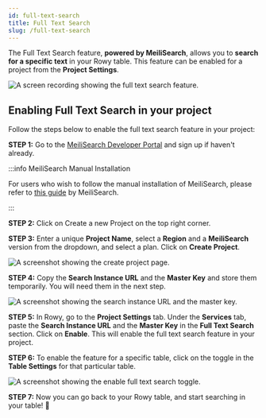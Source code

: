 ```yaml
---
id: full-text-search
title: Full Text Search
slug: /full-text-search
---
```



The Full Text Search feature, **powered by MeiliSearch**, allows you to **search for a specific text** in your Rowy table. This feature can be enabled for a project from the **Project Settings**.

![A screen recording showing the full text search feature.](./assets/text-search.gif)


## Enabling Full Text Search in your project

Follow the steps below to enable the full text search feature in your project:

**STEP 1:** Go to the [MeiliSearch Developer Portal](https://cloud.meilisearch.com/projects) and sign up if haven't already.

:::info MeiliSearch Manual Installation

For users who wish to follow the manual installation of MeiliSearch, please refer to [this guide](https://docs.meilisearch.com/learn/getting_started/quick_start.html#setup-and-installation) by MeiliSearch.

:::

**STEP 2:** Click on Create a new Project on the top right corner. 

**STEP 3:** Enter a unique **Project Name**, select a **Region** and a **MeiliSearch** version from the dropdown, and select a plan. Click on **Create Project**.

<img src={meilisearchImg} alt="A screenshot showing the create project page." />

**STEP 4:** Copy the **Search Instance URL** and the **Master Key** and store them temporarily. You will need them in the next step.

<img src={textSearch} alt="A screenshot showing the search instance URL and the master key." />

**STEP 5:** In Rowy, go to the **Project Settings** tab. Under the **Services** tab, paste the **Search Instance URL** and the **Master Key** in the **Full Text Search** section. Click on **Enable**. This will enable the full text search feature in your project.

**STEP 6:** To enable the feature for a specific table, click on the toggle in the **Table Settings** for that particular table.

<img src={enableTextSearch} alt="A screenshot showing the enable full text search toggle." />

**STEP 7:** Now you can go back to your Rowy table, and start searching in your table! 🚀